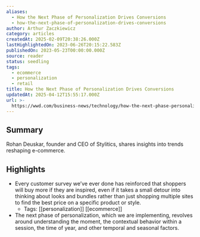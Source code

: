 ```yaml
---
aliases:
  - How the Next Phase of Personalization Drives Conversions
  - how-the-next-phase-of-personalization-drives-conversions
author: Arthur Zaczkiewicz
category: articles
createdAt: 2025-02-09T20:38:26.000Z
lastHighlightedOn: 2023-06-26T20:15:22.583Z
publishedOn: 2023-05-23T00:00:00.000Z
source: reader
status: seedling
tags:
  - ecommerce
  - personalization
  - retail
title: How the Next Phase of Personalization Drives Conversions
updatedAt: 2025-04-12T15:55:17.000Z
url: >-
  https://wwd.com/business-news/technology/how-the-next-phase-personalization-drives-conversions-1235660474/?utm_source=Sailthru&utm_medium=email&utm_campaign=Issue:%202023-05-25%20Retail%20Dive:%20Tech%20%5Bissue:50820%5D&utm_term=Retail%20Dive:%20Tech
---
```

## Summary

Rohan Deuskar, founder and CEO of Stylitics, shares insights into trends reshaping e-commerce.

## Highlights

- Every customer survey we’ve ever done has reinforced that shoppers will buy more if they are inspired, even if it takes a small detour into thinking about looks and bundles rather than just shopping multiple sites to find the best price on a specific product or style.
    - Tags: [[personalization]] [[ecommerce]]
- The next phase of personalization, which we are implementing, revolves around understanding the moment, the contextual behavior within a session, the time of year, and other temporal and seasonal factors.
